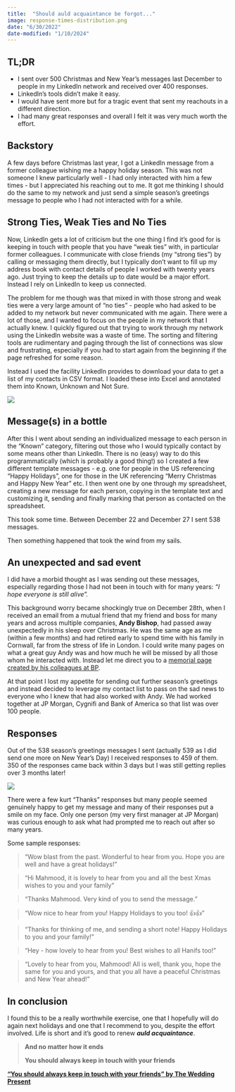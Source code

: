```yaml
---
title:  "Should auld acquaintance be forgot..."
image: response-times-distribution.png
date: "6/30/2022"
date-modified: "1/10/2024"
---
```


## TL;DR

* I sent over 500 Christmas and New Year's messages last December to people in my LinkedIn network and received over 400 responses.
* LinkedIn's tools didn't make it easy.
* I would have sent more but for a tragic event that sent my reachouts in a different direction.
* I had many great responses and overall I felt it was very much worth the effort.

## Backstory

A few days before Christmas last year, I got a LinkedIn message from a former colleague wishing me a happy holiday season. This was not someone I knew particularly well - I had only interacted with him a few times - but I appreciated his reaching out to me. It got me thinking I should do the same to my network and just send a simple season's greetings message to people who I had not interacted with for a while.

## Strong Ties, Weak Ties and No Ties

Now, LinkedIn gets a lot of criticism but the one thing I find it's good for is keeping in touch with people that you have "weak ties" with, in particular former colleagues. I communicate with close friends (my "strong ties") by calling or messaging them directly, but I typically don't want to fill up my address book with contact details of people I worked with twenty years ago. Just trying to keep the details up to date would be a major effort. Instead I rely on LinkedIn to keep us connected.

The problem for me though was that mixed in with those strong and weak ties were a very large amount of "no ties" - people who had asked to be added to my network but never communicated with me again. There were a lot of those, and I wanted to focus on the people in my network that I actually knew. I quickly figured out that trying to work through my network using the LinkedIn website was a waste of time. The sorting and filtering tools are rudimentary and paging through the list of connections was slow and frustrating, especially if you had to start again from the beginning if the page refreshed for some reason.

Instead I used the facility LinkedIn provides to download your data to get a list of my contacts in CSV format. I loaded these into Excel and annotated them into Known, Unknown and Not Sure.

![](known-contacts.png){fig-align="left"}

## Message(s) in a bottle
After this I went about sending an individualized message to each person in the "Known" category, filtering out those who I would typically contact by some means other than LinkedIn. There is no (easy) way to do this programmatically (which is probably a good thing!) so I created a few different template messages - e.g. one for people in the US referencing "Happy Holidays", one for those in the UK referencing "Merry Christmas and Happy New Year" etc. I then went one by one through my spreadsheet, creating a new message for each person, copying in the template text and customizing it, sending and finally marking that person as contacted on the spreadsheet.

This took some time. Between December 22 and December 27 I sent 538 messages.

Then something happened that took the wind from my sails. 

## An unexpected and sad event
I did have a morbid thought as I was sending out these messages, especially regarding those I had not been in touch with for many years: *"I hope everyone is still alive".*

This background worry became shockingly true on December 28th, when I received an email from a mutual friend that my friend and boss for many years and across multiple companies, __Andy Bishop__, had passed away unexpectedly in his sleep over Christmas. He was the same age as me (within a few months) and had retired early to spend time with his family in Cornwall, far from the stress of life in London. I could write many pages on what a great guy Andy was and how much he will be missed by all those whom he interacted with. Instead let me direct you to a [memorial page created by his colleagues at BP](https://www.kudoboard.com/boards/EWJyy1J6).

At that point I lost my appetite for sending out further season's greetings and instead decided to leverage my contact list to pass on the sad news to everyone who I knew that had also worked with Andy. We had worked together at JP Morgan, Cygnifi and Bank of America so that list was over 100 people.

## Responses

Out of the 538 season's greetings messages I sent (actually 539 as I did send one more on New Year's Day) I received responses to 459 of them. 350 of the responses came back within 3 days but I was still getting replies over 3 months later!

![](response-times-distribution.png){fig-align="left"}

There were a few kurt "Thanks" responses but many people seemed genuinely happy to get my message and many of their responses put a smile on my face. Only one person (my very first manager at JP Morgan) was curious enough to ask what had prompted me to reach out after so many years.

Some sample responses:

> "Wow blast from the past. Wonderful to hear from you. Hope you are well and have a great holidays!"

> "Hi Mahmood, it is lovely to hear from you and all the best Xmas wishes to you and your family"

> "Thanks Mahmood. Very kind of you to send the message."

> "Wow nice to hear from you!  Happy Holidays to you too!  👍👍"

> "Thanks for thinking of me, and sending a short note! Happy Holidays to you and your family!"

> "Hey - how lovely to hear from you! Best wishes to all Hanifs too!"

> "Lovely to hear from you, Mahmood! All is well, thank you, hope the same for you and yours, and that you all have a peaceful Christmas and New Year ahead!"

## In conclusion

I found this to be a really worthwhile exercise, one that I hopefully will do again next holidays and one that I recommend to you, despite the effort involved. Life is short and it's good to renew __*auld acquaintance*__.

> __And no matter how it ends__
>
> __You should always keep in touch with your friends__

**["You should always keep in touch with your friends" by The Wedding Present](https://open.spotify.com/track/19eyF6yaUa0ZZcgZM3iN77?autoplay=true)**
